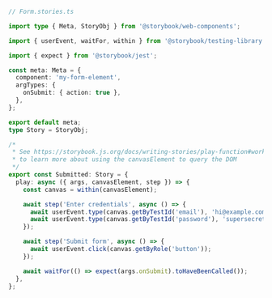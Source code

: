 ```ts
// Form.stories.ts

import type { Meta, StoryObj } from '@storybook/web-components';

import { userEvent, waitFor, within } from '@storybook/testing-library';

import { expect } from '@storybook/jest';

const meta: Meta = {
  component: 'my-form-element',
  argTypes: {
    onSubmit: { action: true },
  },
};

export default meta;
type Story = StoryObj;

/*
 * See https://storybook.js.org/docs/writing-stories/play-function#working-with-the-canvas
 * to learn more about using the canvasElement to query the DOM
 */
export const Submitted: Story = {
  play: async ({ args, canvasElement, step }) => {
    const canvas = within(canvasElement);

    await step('Enter credentials', async () => {
      await userEvent.type(canvas.getByTestId('email'), 'hi@example.com');
      await userEvent.type(canvas.getByTestId('password'), 'supersecret');
    });

    await step('Submit form', async () => {
      await userEvent.click(canvas.getByRole('button'));
    });

    await waitFor(() => expect(args.onSubmit).toHaveBeenCalled());
  },
};
```
